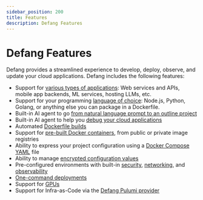 ```yaml
---
sidebar_position: 200
title: Features
description: Defang Features
---
```


# Defang Features

Defang provides a streamlined experience to develop, deploy, observe, and update your cloud applications. Defang includes the following features:

- Support for [various types of applications](/docs/intro/use-cases): Web services and APIs, mobile app backends, ML services, hosting LLMs, etc.
- Support for your programming [language of choice](/docs/samples): Node.js, Python, Golang, or anything else you can package in a Dockerfile.
- Built-in AI agent to go [from natural language prompt to an outline project](/docs/tutorials/generate-new-code-using-ai)
- Built-in AI agent to help you [debug your cloud applications](/docs/concepts/debug)
- Automated [Dockerfile builds](/docs/concepts/deployments)
- Support for [pre-built Docker containers](/docs/tutorials/deploy-container-using-the-cli), from public or private image registries
- Ability to express your project configuration using a [Docker Compose YAML](/docs/concepts/compose) file
- Ability to manage [encrypted configuration values](/docs/concepts/configuration)
- Pre-configured environments with built-in [security](/docs/concepts/security), [networking](/docs/concepts/networking), and [observability](/docs/concepts/observability)
- [One-command deployments](/docs/getting-started#install-the-defang-cli)
- Support for [GPUs](/docs/concepts/resources)
- Support for Infra-as-Code via the [Defang Pulumi provider](/docs/concepts/pulumi)
